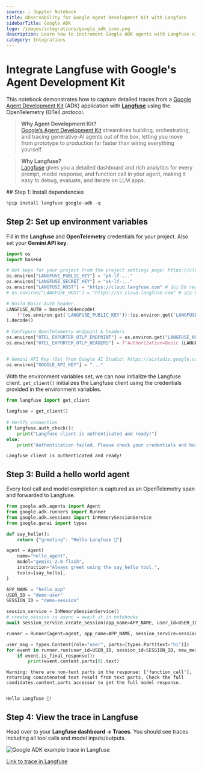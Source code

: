 ```yaml
---
source: ⚠️ Jupyter Notebook
title: Observability for Google Agent Development Kit with Langfuse
sidebarTitle: Google ADK
logo: /images/integrations/google_adk_icon.png
description: Learn how to instrument Google ADK agents with Langfuse via OpenTelemetry
category: Integrations
---
```


# Integrate Langfuse with Google's Agent Development Kit

This notebook demonstrates how to capture detailed traces from a [Google Agent Development Kit](https://github.com/google/adk-python) (ADK) application with **[Langfuse](https://langfuse.com)** using the OpenTelemetry (OTel) protocol.

> **Why Agent Development Kit?**  
> [Google’s Agent Development Kit](https://developers.googleblog.com/en/agent-development-kit-easy-to-build-multi-agent-applications/) streamlines building, orchestrating, and tracing generative-AI agents out of the box, letting you move from prototype to production far faster than wiring everything yourself.

> **Why Langfuse?**  
> [Langfuse](https://langfuse.com) gives you a detailed dashboard and rich analytics for every prompt, model response, and function call in your agent, making it easy to debug, evaluate, and iterate on LLM apps.

<Steps>
## Step&nbsp;1: Install dependencies


```python
%pip install langfuse google-adk -q
```

## Step 2: Set up environment variables

Fill in the **Langfuse** and **OpenTelemetry** credentials for your project. Also set your **Gemini API key**.


```python
import os
import base64

# Get keys for your project from the project settings page: https://cloud.langfuse.com
os.environ["LANGFUSE_PUBLIC_KEY"] = "pk-lf-..." 
os.environ["LANGFUSE_SECRET_KEY"] = "sk-lf-..." 
os.environ["LANGFUSE_HOST"] = "https://cloud.langfuse.com" # 🇪🇺 EU region
# os.environ["LANGFUSE_HOST"] = "https://us.cloud.langfuse.com" # 🇺🇸 US region

# Build Basic Auth header.
LANGFUSE_AUTH = base64.b64encode(
    f"{os.environ.get('LANGFUSE_PUBLIC_KEY')}:{os.environ.get('LANGFUSE_SECRET_KEY')}".encode()
).decode()
 
# Configure OpenTelemetry endpoint & headers
os.environ["OTEL_EXPORTER_OTLP_ENDPOINT"] = os.environ.get("LANGFUSE_HOST") + "/api/public/otel"
os.environ["OTEL_EXPORTER_OTLP_HEADERS"] = f"Authorization=Basic {LANGFUSE_AUTH}"


# Gemini API Key (Get from Google AI Studio: https://aistudio.google.com/app/apikey)
os.environ["GOOGLE_API_KEY"] = "..." 
```

With the environment variables set, we can now initialize the Langfuse client. `get_client()` initializes the Langfuse client using the credentials provided in the environment variables.


```python
from langfuse import get_client
 
langfuse = get_client()
 
# Verify connection
if langfuse.auth_check():
    print("Langfuse client is authenticated and ready!")
else:
    print("Authentication failed. Please check your credentials and host.")
```

    Langfuse client is authenticated and ready!


## Step 3: Build a hello world agent

Every tool call and model completion is captured as an OpenTelemetry span and forwarded to Langfuse.


```python
from google.adk.agents import Agent
from google.adk.runners import Runner
from google.adk.sessions import InMemorySessionService
from google.genai import types

def say_hello():
    return {"greeting": "Hello Langfuse 👋"}

agent = Agent(
    name="hello_agent",
    model="gemini-2.0-flash",
    instruction="Always greet using the say_hello tool.",
    tools=[say_hello],
)

APP_NAME = "hello_app"
USER_ID = "demo-user"
SESSION_ID = "demo-session"

session_service = InMemorySessionService()
# create_session is async → await it in notebooks
await session_service.create_session(app_name=APP_NAME, user_id=USER_ID, session_id=SESSION_ID)

runner = Runner(agent=agent, app_name=APP_NAME, session_service=session_service)

user_msg = types.Content(role="user", parts=[types.Part(text="hi")])
for event in runner.run(user_id=USER_ID, session_id=SESSION_ID, new_message=user_msg):
    if event.is_final_response():
        print(event.content.parts[0].text)
```

    Warning: there are non-text parts in the response: ['function_call'], returning concatenated text result from text parts. Check the full candidates.content.parts accessor to get the full model response.


    Hello Langfuse 👋!
    


## Step 4: View the trace in Langfuse

Head over to your **Langfuse dashboard → Traces**. You should see traces including all tool calls and model inputs/outputs.

![Google ADK example trace in Langfuse](https://langfuse.com/images/cookbook/integration-google-adk/google-adk-trace.png)

[Link to trace in Langfuse](https://cloud.langfuse.com/project/cloramnkj0002jz088vzn1ja4/traces/e59666703bedc7090229c4b7357e5ef3?timestamp=2025-08-19T08%3A59%3A53.529Z&display=details)
</Steps>


<LearnMore />

